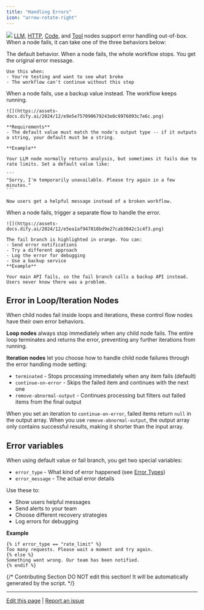 ```yaml
---
title: "Handling Errors"
icon: "arrow-rotate-right"
---
```


![](https://assets-docs.dify.ai/2024/12/6e2655949889d4d162945d840d698649.png)
[LLM](/en/guides/workflow/node/llm), [HTTP](/en/guides/workflow/node/http-request), [Code](/en/guides/workflow/node/code), and [Tool](/en/guides/workflow/node/tools) 
nodes support error handling out-of-box. When a node fails, it can take one of the three behaviors below:

<AccordionGroup>
  <Accordion title="None">
    The default behavior. When a node fails, the whole workflow stops. You get the original error message.

    Use this when:
    - You're testing and want to see what broke
    - The workflow can't continue without this step
  </Accordion>
  <Accordion title="Default Value">
    When a node fails, use a backup value instead. The workflow keeps running.

    ![](https://assets-docs.dify.ai/2024/12/e9e5e757090679243e0c9976093c7e6c.png)

    **Requirements**
    - The default value must match the node's output type -- if it outputs a string, your default must be a string.

    **Example**

    Your LLM node normally returns analysis, but sometimes it fails due to rate limits. Set a default value like:

    ```
    "Sorry, I'm temporarily unavailable. Please try again in a few minutes."
    ```

    Now users get a helpful message instead of a broken workflow.
  </Accordion>
  <Accordion title="Fail Branch">
    When a node fails, trigger a separate flow to handle the error.

    ![](https://assets-docs.dify.ai/2024/12/e5ea1af947818bd9e27cab3042c1c4f3.png)

    The fail branch is highlighted in orange. You can:
    - Send error notifications
    - Try a different approach
    - Log the error for debugging
    - Use a backup service
    **Example**

    Your main API fails, so the fail branch calls a backup API instead. Users never know there was a problem.
  </Accordion>
</AccordionGroup>

## Error in Loop/Iteration Nodes

When child nodes fail inside loops and iterations, these control flow nodes have their own error behaviors.

**Loop nodes** always stop immediately when any child node fails. The entire loop terminates and returns the error, preventing any further iterations from running.

**Iteration nodes** let you choose how to handle child node failures through the error handling mode setting:

- `terminated` - Stops processing immediately when any item fails (default)
- `continue-on-error` - Skips the failed item and continues with the next one
- `remove-abnormal-output` - Continues processing but filters out failed items from the final output

When you set an iteration to `continue-on-error`, failed items return `null` in the output array. When you use `remove-abnormal-output`, the output array only contains successful results, making it shorter than the input array.

## Error variables

When using default value or fail branch, you get two special variables:

- `error_type` - What kind of error happened (see [Error Types](en/guides/workflow/error-handling/error-type))
- `error_message` - The actual error details

Use these to:
- Show users helpful messages
- Send alerts to your team
- Choose different recovery strategies
- Log errors for debugging

**Example**

```
{% if error_type == "rate_limit" %}
Too many requests. Please wait a moment and try again.
{% else %}
Something went wrong. Our team has been notified.
{% endif %}
```

{/*
Contributing Section
DO NOT edit this section!
It will be automatically generated by the script.
*/}

---

[Edit this page](https://github.com/langgenius/dify-docs/edit/main/en/documentation/pages/build/predefined-error-handling-logic.mdx) | [Report an issue](https://github.com/langgenius/dify-docs/issues/new?template=docs.yml)

